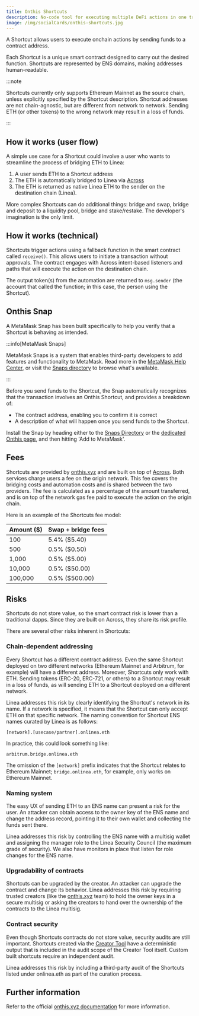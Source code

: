 ```yaml
---
title: Onthis Shortcuts
description: No-code tool for executing multiple DeFi actions in one transaction
image: /img/socialCards/onthis-shortcuts.jpg
---
```



A Shortcut allows users to execute onchain actions by sending funds to a contract address.

Each Shortcut is a unique smart contract designed to carry out the desired function. Shortcuts are
represented by ENS domains, making addresses human-readable.

:::note

Shortcuts currently only supports Ethereum Mainnet as the source chain, unless explicitly specified 
by the Shortcut description. Shortcut addresses are not chain-agnostic, but are different from 
network to network. Sending ETH (or other tokens) to the wrong network may result in a loss of funds.

:::

## How it works (user flow)

A simple use case for a Shortcut could involve a user who wants to streamline the process of 
bridging ETH to Linea:

1. A user sends ETH to a Shortcut address 
2. The ETH is automatically bridged to Linea via [Across](https://across.to/)
3. The ETH is returned as native Linea ETH to the sender on the destination chain (Linea).

More complex Shortcuts can do additional things: bridge and swap, bridge and deposit to a liquidity 
pool, bridge and stake/restake. The developer's imagination is the only limit.

<div className="img-large">
  <ShortcutsDiagram alt="Shortcuts Diagram" />
</div>

## How it works (technical)

Shortcuts trigger actions using a fallback function in the smart contract called `receive()`. This 
allows users to initiate a transaction without approvals. The contract engages with Across 
intent-based listeners and paths that will execute the action on the destination chain. 

The output token(s) from the automation are returned to `msg.sender` (the account that called the 
function; in this case, the person using the Shortcut).

## Onthis Snap

A MetaMask Snap has been built specifically to help you verify that a Shortcut is behaving as 
intended.

:::info[MetaMask Snaps]

MetaMask Snaps is a system that enables third-party developers to add features and functionality
to MetaMask. Read more in the [MetaMask Help Center](https://support.metamask.io/metamask-snaps), 
or visit the [Snaps directory](https://snaps.metamask.io/) to browse what's available.

:::

Before you send funds to the Shortcut, the Snap automatically recognizes that the transaction
involves an Onthis Shortcut, and provides a breakdown of:
- The contract address, enabling you to confirm it is correct
- A description of what will happen once you send funds to the Shortcut. 

Install the Snap by heading either to the [Snaps Directory](https://snaps.metamask.io/snap/npm/onthis-snap/) 
or the [dedicated Onthis page](https://www.onthis.xyz/snap), and then hitting 'Add to MetaMask'.

## Fees

Shortcuts are provided by [onthis.xyz](https://www.onthis.xyz/) and are built on top of [Across](https://across.to/). 
Both services charge users a fee on the origin network. This fee covers the bridging costs and 
automation costs and is shared between the two providers. The fee is calculated as a percentage 
of the amount transferred, and is on top of the network gas fee paid to execute the action on the 
origin chain.

Here is an example of the Shortcuts fee model:

| Amount ($)    | Swap + bridge fees |
| ------------- | ------------------ |
|      100      |     5.4% ($5.40)   |
|      500      |     0.5% ($0.50)   |
|    1,000      |     0.5% ($5.00)   |
|   10,000      |     0.5% ($50.00)  |
|  100,000      |     0.5% ($500.00) |

## Risks

Shortcuts do not store value, so the smart contract risk is lower than a traditional dapps. Since 
they are built on Across, they share its risk profile.

There are several other risks inherent in Shortcuts: 

### Chain-dependent addressing

Every Shortcut has a different contract address. Even the same Shortcut deployed on two different 
networks (Ethereum Mainnet and Arbitrum, for example) will have a different address. Moreover, 
Shortcuts only work with ETH. Sending tokens (ERC-20, ERC-721, or others) to a Shortcut may result 
in a loss of funds, as will sending ETH to a Shortcut deployed on a different network.

Linea addresses this risk by clearly identifying the Shortcut's network in its name. If a network 
is specified, it means that the Shortcut can only accept ETH on that specific network. The naming 
convention for Shortcut ENS names curated by Linea is as follows:

`[network].[usecase/partner].onlinea.eth`

In practice, this could look something like:

`arbitrum.bridge.onlinea.eth`

The omission of the `[network]` prefix indicates that the Shortcut relates to Ethereum Mainnet; 
`bridge.onlinea.eth`, for example, only works on Ethereum Mainnet.

### Naming system

The easy UX of sending ETH to an ENS name can present a risk for the user. An attacker can obtain 
access to the owner key of the ENS name and change the address record, pointing it to their own 
wallet and collecting the funds sent there. 

Linea addresses this risk by controlling the ENS name with a multisig wallet and assigning the 
manager role to the Linea Security Council (the maximum grade of security). We also have monitors
in place that listen for role changes for the ENS name.

### Upgradability of contracts 

Shortcuts can be upgraded by the creator. An attacker can upgrade the contract and change its 
behavior. Linea addresses this risk by requiring trusted creators (like the [onthis.xyz](https://www.onthis.xyz/) team) 
to hold the owner keys in a secure multisig or asking the creators to hand over the ownership of 
the contracts to the Linea multisig.

### Contract security 

Even though Shortcuts contracts do not store value, security audits are still important. Shortcuts 
created via the [Creator Tool](https://create.onthis.xyz/) have a deterministic output that is
included in the audit scope of the Creator Tool itself. Custom built shortcuts require an 
independent audit. 

Linea addresses this risk by including a third-party audit of the Shortcuts listed under 
onlinea.eth as part of the curation process. 

## Further information

Refer to the official [onthis.xyz documentation](https://docs.onthis.xyz) for more information.
